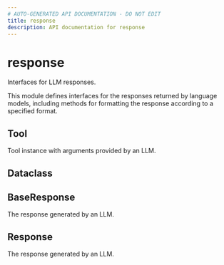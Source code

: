 ```yaml
---
# AUTO-GENERATED API DOCUMENTATION - DO NOT EDIT
title: response
description: API documentation for response
---
```


# response

Interfaces for LLM responses.

This module defines interfaces for the responses returned by language models,
including methods for formatting the response according to a specified format.

## <ApiType type="Alias" path="responses/response/index" symbolName="Tool" /> Tool

Tool instance with arguments provided by an LLM.

## <ApiType type="Alias" path="responses/response/index" symbolName="Dataclass" /> Dataclass

## <ApiType type="Alias" path="responses/response/index" symbolName="BaseResponse" /> BaseResponse

The response generated by an LLM.

## <ApiType type="Class" path="responses/response/index" symbolName="Response" /> Response

The response generated by an LLM.

